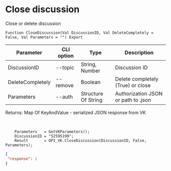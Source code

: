 ﻿---
sidebar_position: 2
---


# Close discussion
 Close or delete discussion



`Function CloseDiscussion(Val DiscussionID, Val DeleteCompletely = False, Val Parameters = "") Export`

  | Parameter | CLI option | Type | Description |
  |-|-|-|-|
  | DiscussionID | --topic | String, Number | Discussion ID |
  | DeleteCompletely | --remove | Boolean | Delete completely (True) or close |
  | Parameters | --auth | Structure Of String | Authorization JSON or path to .json |

  
  Returns:  Map Of KeyAndValue - serialized JSON response from VK

<br/>




```bsl title="Code example"
    Parameters   = GetVKParameters();
    DiscussionID = "52595199";
    Result       = OPI_VK.CloseDiscussion(DiscussionID, False, Parameters);
```
 



```json title="Result"
{
 "response": 1
}
```
